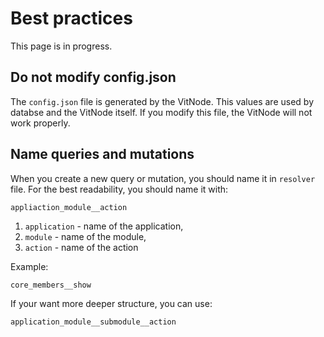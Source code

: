# Best practices


<Callout type="warning" emoji="⚠️">
  This page is in progress.
</Callout>

## Do not modify config.json

The `config.json` file is generated by the VitNode. This values are used by databse and the VitNode itself. If you modify this file, the VitNode will not work properly.

## Name queries and mutations

When you create a new query or mutation, you should name it in `resolver` file. For the best readability, you should name it with:

```
appliaction_module__action
```

1. `application` - name of the application,
2. `module` - name of the module,
3. `action` - name of the action

Example:

```
core_members__show
```

If your want more deeper structure, you can use:

```
application_module__submodule__action
```
